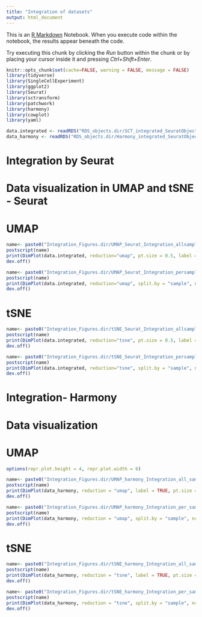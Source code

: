 ```yaml
---
title: "Integration of datasets"
output: html_document
---
```


This is an [R Markdown](http://rmarkdown.rstudio.com) Notebook. When you execute code within the notebook, the results appear beneath the code. 

Try executing this chunk by clicking the *Run* button within the chunk or by placing your cursor inside it and pressing *Ctrl+Shift+Enter*. 

```r
knitr::opts_chunk$set(cache=FALSE, warning = FALSE, message = FALSE)
library(tidyverse)
library(SingleCellExperiment)
library(ggplot2)
library(Seurat)
library(sctransform)
library(patchwork)
library(harmony)
library(cowplot)
library(yaml)

data.integrated <- readRDS("RDS_objects.dir/SCT_integrated_SeuratObject.rds")
data_harmony <- readRDS("RDS_objects.dir/Harmony_integrated_SeuratObject.rds")

```

# Integration by Seurat 

# Data visualization in UMAP and tSNE - Seurat
# UMAP

```r

name<- paste0("Integration_Figures.dir/UMAP_Seurat_Integration_allsamples.eps")
postscript(name)
print(DimPlot(data.integrated, reduction="umap", pt.size = 0.5, label = TRUE))
dev.off()

name<- paste0("Integration_Figures.dir/UMAP_Seurat_Integration_persample.eps")
postscript(name)
print(DimPlot(data.integrated, reduction="umap", split.by = "sample", ncol = 4, label = TRUE, pt.size = 0.5))
dev.off()
```

# tSNE

```r

name<- paste0("Integration_Figures.dir/tSNE_Seurat_Integration_allsamples.eps")
postscript(name)
print(DimPlot(data.integrated, reduction="tsne", pt.size = 0.5, label = TRUE))
dev.off()

name<- paste0("Integration_Figures.dir/tSNE_Seurat_Integration_persample.eps")
postscript(name)
print(DimPlot(data.integrated, reduction="tsne", split.by = "sample", ncol = 4, label = TRUE, pt.size = 0.5))
dev.off()

```

# Integration- Harmony

# Data visualization
# UMAP

```r

options(repr.plot.height = 4, repr.plot.width = 6)

name<- paste0("Integration_Figures.dir/UMAP_harmony_Integration_all_samples.eps")
postscript(name)
print(DimPlot(data_harmony, reduction = "umap", label = TRUE, pt.size = .1))
dev.off()

name<- paste0("Integration_Figures.dir/UMAP_harmony_Integration_per_samples.eps")
postscript(name)
print(DimPlot(data_harmony, reduction = "umap", split.by = "sample", ncol = 4, label = TRUE))
dev.off()
```

# tSNE

```r

name<- paste0("Integration_Figures.dir/tSNE_harmony_Integration_all_samples.eps")
postscript(name)
print(DimPlot(data_harmony, reduction = "tsne", label = TRUE, pt.size = .1))
dev.off()

name<- paste0("Integration_Figures.dir/tSNE_harmony_Integration_per_samples.eps")
postscript(name)
print(DimPlot(data_harmony, reduction = "tsne", split.by = "sample", ncol = 4, label = TRUE))
dev.off()
```


